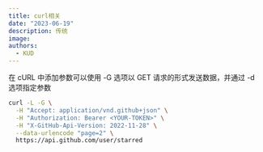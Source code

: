 ```yaml
---
title: curl相关
date: "2023-06-19"
description: 传统
image:
authors:
  - KUD
---
```


在 cURL 中添加参数可以使用 -G 选项以 GET 请求的形式发送数据，并通过 -d 选项指定参数
```bash
curl -L -G \
  -H "Accept: application/vnd.github+json" \
  -H "Authorization: Bearer <YOUR-TOKEN>" \
  -H "X-GitHub-Api-Version: 2022-11-28" \
  --data-urlencode "page=2" \
  https://api.github.com/user/starred
```
